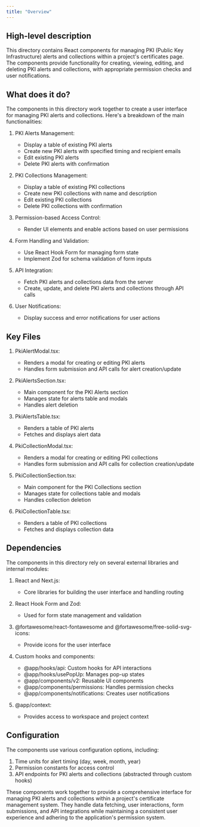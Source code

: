 ```yaml
---
title: "Overview"
---
```


## High-level description
This directory contains React components for managing PKI (Public Key Infrastructure) alerts and collections within a project's certificates page. The components provide functionality for creating, viewing, editing, and deleting PKI alerts and collections, with appropriate permission checks and user notifications.

## What does it do?
The components in this directory work together to create a user interface for managing PKI alerts and collections. Here's a breakdown of the main functionalities:

1. PKI Alerts Management:
   - Display a table of existing PKI alerts
   - Create new PKI alerts with specified timing and recipient emails
   - Edit existing PKI alerts
   - Delete PKI alerts with confirmation

2. PKI Collections Management:
   - Display a table of existing PKI collections
   - Create new PKI collections with name and description
   - Edit existing PKI collections
   - Delete PKI collections with confirmation

3. Permission-based Access Control:
   - Render UI elements and enable actions based on user permissions

4. Form Handling and Validation:
   - Use React Hook Form for managing form state
   - Implement Zod for schema validation of form inputs

5. API Integration:
   - Fetch PKI alerts and collections data from the server
   - Create, update, and delete PKI alerts and collections through API calls

6. User Notifications:
   - Display success and error notifications for user actions

## Key Files

1. PkiAlertModal.tsx:
   - Renders a modal for creating or editing PKI alerts
   - Handles form submission and API calls for alert creation/update

2. PkiAlertsSection.tsx:
   - Main component for the PKI Alerts section
   - Manages state for alerts table and modals
   - Handles alert deletion

3. PkiAlertsTable.tsx:
   - Renders a table of PKI alerts
   - Fetches and displays alert data

4. PkiCollectionModal.tsx:
   - Renders a modal for creating or editing PKI collections
   - Handles form submission and API calls for collection creation/update

5. PkiCollectionSection.tsx:
   - Main component for the PKI Collections section
   - Manages state for collections table and modals
   - Handles collection deletion

6. PkiCollectionTable.tsx:
   - Renders a table of PKI collections
   - Fetches and displays collection data

## Dependencies
The components in this directory rely on several external libraries and internal modules:

1. React and Next.js:
   - Core libraries for building the user interface and handling routing

2. React Hook Form and Zod:
   - Used for form state management and validation

3. @fortawesome/react-fontawesome and @fortawesome/free-solid-svg-icons:
   - Provide icons for the user interface

4. Custom hooks and components:
   - @app/hooks/api: Custom hooks for API interactions
   - @app/hooks/usePopUp: Manages pop-up states
   - @app/components/v2: Reusable UI components
   - @app/components/permissions: Handles permission checks
   - @app/components/notifications: Creates user notifications

5. @app/context:
   - Provides access to workspace and project context

## Configuration
The components use various configuration options, including:

1. Time units for alert timing (day, week, month, year)
2. Permission constants for access control
3. API endpoints for PKI alerts and collections (abstracted through custom hooks)

These components work together to provide a comprehensive interface for managing PKI alerts and collections within a project's certificate management system. They handle data fetching, user interactions, form submissions, and API integrations while maintaining a consistent user experience and adhering to the application's permission system.